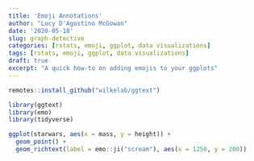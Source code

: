 ```yaml
---
title: 'Emoji Annotations'
author: "Lucy D'Agostino McGowan"
date: '2020-05-18'
slug: graph-detective
categories: [rstats, emoji, ggplot, data visualizations]
tags: [rstats, emoji, ggplot, data visualizations]
draft: true
excerpt: "A quick how-to on adding emojis to your ggplots"
---
```



```r
remotes::install_github("wilkelab/ggtext")
```

```r
library(ggtext)
library(emo)
library(tidyverse)
```


```r
ggplot(starwars, aes(x = mass, y = height)) +
  geom_point() + 
  geom_richtext(label = emo::ji("scream"), aes(x = 1250, y = 200))
```

